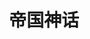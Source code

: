 ---
title: '帝国神话'
coverImage: 'https://shared.fastly.steamstatic.com/store_item_assets/steam/apps/1371580/header.jpg'
publishDate: '2024-02-22'
tags: ['建造', '开放世界生存制作']
screenshots: [
  "https://shared.fastly.steamstatic.com/store_item_assets/steam/apps/1371580/ss_fe1e818e59ff366b2de0a7ba50d30a376b359af5.jpg",
  "https://shared.fastly.steamstatic.com/store_item_assets/steam/apps/1371580/ss_92e010543da9a3748134e225e02361136c57a7cf.jpg"
]
video: "https://video.fastly.steamstatic.com/store_trailers/257034310/movie480_vp9.webm"
comments: [
  {
    user: 'Wrinkle',
    avatar: 'https://avatars.fastly.steamstatic.com/d9459d49bf1783d5d2aa3ab522692b010e36ac1e_full.jpg',
    common: '这是一款令人耳目一新的独特游戏体验，使其在同类游戏中脱颖而出。然而，战斗机制需要一些改进，以使其更加流畅和引人入胜。在游戏初期，我觉得某些武器需要更远的射程，例如在游戏开始阶段，我发现用斧头击中小型动物很困难。经过一些调整，战斗机制可以与游戏其他部分的高标准相匹配。'
  },
  {
    user: 'мёртвый анархист',
    avatar: 'https://avatars.fastly.steamstatic.com/bd3bb5b0ea1edda2e02db9b05f11313e837cd59c_full.jpg',
    common: '这款游戏的图形效果非常棒，有时在夜间旅行时，我会发现自己一边自动奔跑一边看着星星发呆。游戏中对环境的细节处理非常出色，从草地到火山地区再到雪地，都非常令人印象深刻，甚至连你可以驯服的马匹都有不同的独特颜色和尾巴，我发誓马的毛发随风飘扬的方式对我来说非常震撼，我做的第一件事就是驯服我在野外发现的所有好看的马匹。

从游戏玩法来看，这款游戏有着非常深的深度，不同的武器和武器类型有不同的技能树可以解锁，你可以自定义你的角色来掌握你喜欢的技能，或者成为一个无生命体并磨练出所有你能掌握的技能，你真的可以选择你想要的游戏方式。除了战斗和制作，甚至还有关于马匹和你可以驯服的NPC的技能和特质，这使得驯服NPC和找到你喜欢的NPC变得更加有趣，我曾经驯服过一匹拥有“跑到死”特质的马，这真的意味着这匹马在长时间奔跑后不会感到疲劳而停下来，而是会失去生命值并继续以全速冲刺，直到死去为止。还有很多类似的东西，我发现这些都很有趣，可以探索和玩耍。

像这样庞大的游戏难免会有一些延迟问题，所以是的，有时服务器会有点卡顿，但这并没有影响游戏体验，你知道的。还有一件事让我感到困扰的是，游戏中的敌人早期可能会过于强大，我在试图通过一个区域时被这只熊杀死了至少5000000次，这不是什么大问题，但有时如果你作为一个新手在没有他人帮助的情况下试图穿越高等级区域，这可能会有些烦人，但我也有责任，作为一个新手，我太贪婪了，试图获得一些高质量的物品。'
  }
]
downloads:
  - source: "Byruthub"
    sourceIcon: "https://t0.gstatic.cn/faviconV2?client=SOCIAL&type=FAVICON&fallback_opts=TYPE,SIZE,URL&url=https://byruthub.org&size=20"
    links:
      - type: "磁力链接"
        url: "https://byrutgame.org/index.php?do=download&id=130143"
  - source: "Fitgirl-Repacks"
    sourceIcon: "https://t0.gstatic.cn/faviconV2?client=SOCIAL&type=FAVICON&fallback_opts=TYPE,SIZE,URL&url=https://fitgirl-repacks.site&size=20"
    links:
      - type: "1337x"
        url: "magnet:?xt=urn:btih:0187D854AEC1183AC1B4D5612DC0CF8D388E3095&dn=Myth+of+Empires+%28v1.7.6+%2B+2+DLCs%2C+MULTi15%29+%5BFitGirl+Repack%5D&tr=udp%3A%2F%2Fopentor.net%3A6969&tr=udp%3A%2F%2Fopentracker.i2p.rocks%3A6969%2Fannounce&tr=http%3A%2F%2Ftracker.gbitt.info%3A80%2Fannounce&tr=http%3A%2F%2Ftracker.ccp.ovh%3A6969%2Fannounce&tr=udp%3A%2F%2Ftracker.ccp.ovh%3A6969%2Fannounce&tr=udp%3A%2F%2Ftracker.torrent.eu.org%3A451%2Fannounce&tr=udp%3A%2F%2Ftracker.torrent.eu.org%3A451%2Fannounce&tr=udp%3A%2F%2Ftracker.openbittorrent.com%3A6969%2Fannounce&tr=udp%3A%2F%2Ftracker.openbittorrent.com%3A80%2Fannounce&tr=udp%3A%2F%2Fexodus.desync.com%3A6969%2Fannounce&tr=udp%3A%2F%2Ftracker.theoks.net%3A6969%2Fannounce&tr=https%3A%2F%2Ftracker.tamersunion.org%3A443%2Fannounce&tr=http%3A%2F%2Fopen.acgnxtracker.com%3A80%2Fannounce&tr=http%3A%2F%2Fopen.acgtracker.com%3A1096%2Fannounce&tr=udp%3A%2F%2Ftracker.opentrackr.org%3A1337%2Fannounce&tr=http%3A%2F%2Ftracker.openbittorrent.com%3A80%2Fannounce&tr=udp%3A%2F%2Fopentracker.i2p.rocks%3A6969%2Fannounce&tr=udp%3A%2F%2Ftracker.internetwarriors.net%3A1337%2Fannounce&tr=udp%3A%2F%2Ftracker.leechers-paradise.org%3A6969%2Fannounce&tr=udp%3A%2F%2Fcoppersurfer.tk%3A6969%2Fannounce&tr=udp%3A%2F%2Ftracker.zer0day.to%3A1337%2Fannounce"
      - type: "RuTor"
        url: "magnet:?xt=urn:btih:0187d854aec1183ac1b4d5612dc0cf8d388e3095&dn=rutor.info_Myth+of+Empires+%5Bv+1.7.6+%2B+DLC%27s%5D+%282024%29+PC+%7C+RePack+%D0%BE%D1%82+FitGirl&tr=udp://opentor.net:6969&tr=http://retracker.local/announce"
  - source: "小叽资源"
    sourceIcon: "https://t0.gstatic.cn/faviconV2?client=SOCIAL&type=FAVICON&fallback_opts=TYPE,SIZE,URL&url=https://steamzg.com&size=20"
    links:
      - type: "百度网盘"
        url: "https://pan.baidu.com/s/1UrUxgtL4oHh29tMhmn2brw?pwd=6666"
      - type: "123云盘"
        url: "https://www.123pan.com/s/xXo9-8fq5v.html"
        password: "o1sw"
      - type: "阿里云盘"
        url: "https://www.alipan.com/s/FfFGGNJreYt"
        password: "6666"
  - source: "小妖怪分享"
    sourceIcon: "https://t0.gstatic.cn/faviconV2?client=SOCIAL&type=FAVICON&fallback_opts=TYPE,SIZE,URL&url=https://www.xyg688.com&size=20"
    links:
      - type: "百度网盘"
        url: "https://pan.baidu.com/s/13jIXjjaNI2EHbDHDC4lqyA"
        password: "4fao"
      - type: "Pixeldrain"
        url: "https://pixeldrain.com/u/xyXx1cyW"
      - type: "磁力链接"
        url: "magnet:?xt=urn:btih:fb15f41f896276541db3225bd4f3ae2fdcb32d9b&dn=Mythofempires&tr=httpbt3.t-ru.organn&tr=httpretracker.localannounce"
  - source: "KOYSO"
    sourceIcon: "https://t0.gstatic.cn/faviconV2?client=SOCIAL&type=FAVICON&fallback_opts=TYPE,SIZE,URL&url=https://koyso.com&size=20"
    links:
      - type: "下载链接"
        url: "https://koyso.com/download/755"
---